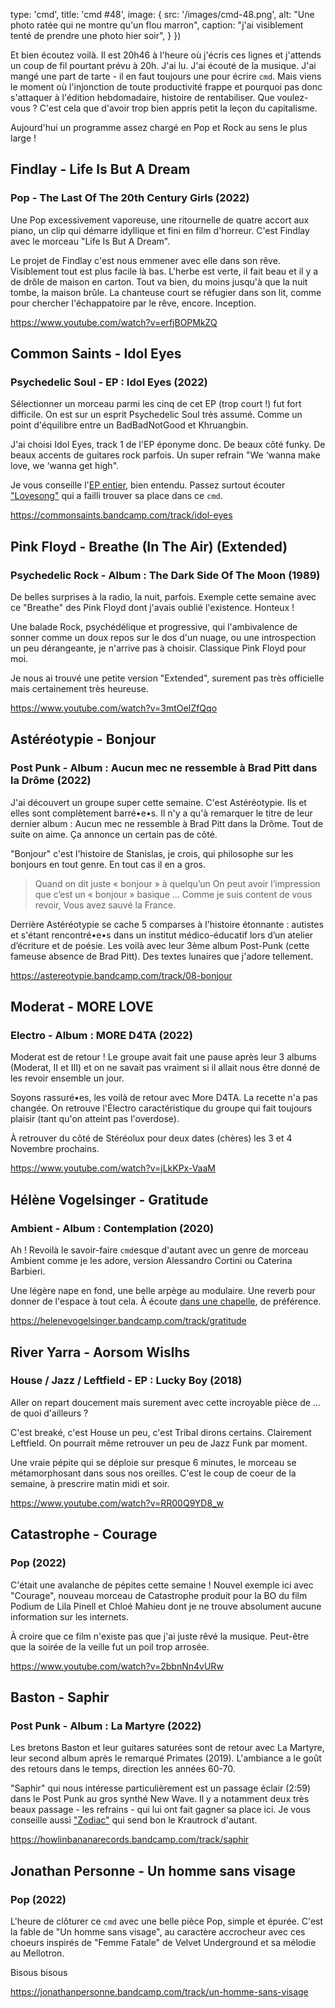 

  type: 'cmd',
  title: 'cmd #48',
  image: {
    src: '/images/cmd-48.png',
    alt: "Une photo ratée qui ne montre qu'un flou marron",
    caption: "j'ai visiblement tenté de prendre une photo hier soir",
  }
})


Et bien écoutez voilà. Il est 20h46 à l'heure où j'écris ces lignes et j'attends
un coup de fil pourtant prévu à 20h. J'ai lu. J'ai écouté de la musique. J'ai
mangé une part de tarte - il en faut toujours une pour écrire `cmd`. Mais viens
le moment où l'injonction de toute productivité frappe et pourquoi pas donc
s'attaquer à l'édition hebdomadaire, histoire de rentabiliser. Que voulez-vous ?
C'est cela que d'avoir trop bien appris petit la leçon du capitalisme.

Aujourd'hui un programme assez chargé en Pop et Rock au sens le plus large !



## Findlay - Life Is But A Dream

### Pop - The Last Of The 20th Century Girls (2022)

Une Pop excessivement vaporeuse, une ritournelle de quatre accort aux piano, un
clip qui démarre idyllique et fini en film d'horreur. C'est Findlay avec le
morceau "Life Is But A Dream".

Le projet de Findlay c'est nous emmener avec elle dans son rêve. Visiblement
tout est plus facile là bas. L'herbe est verte, il fait beau et il y a de drôle
de maison en carton. Tout va bien, du moins jusqu'à que la nuit tombe, la maison
brûle. La chanteuse court se réfugier dans son lit, comme pour chercher
l'échappatoire par le rêve, encore. Inception.

https://www.youtube.com/watch?v=erfjBOPMkZQ



## Common Saints - Idol Eyes

### Psychedelic Soul - EP : Idol Eyes (2022)

Sélectionner un morceau parmi les cinq de cet EP (trop court !) fut fort
difficile. On est sur un esprit Psychedelic Soul très assumé.  Comme un point
d'équilibre entre un BadBadNotGood et Khruangbin.

J'ai choisi Idol Eyes, track 1 de l'EP éponyme donc. De beaux côté funky. De
beaux accents de guitares rock parfois. Un super refrain "We ‘wanna make love,
we ‘wanna get high".

Je vous conseille l'[EP entier](https://commonsaints.com/album/idol-eyes), bien
entendu. Passez surtout écouter
["Lovesong"](https://commonsaints.bandcamp.com/track/lovesong) qui a failli
trouver sa place dans ce `cmd`.

https://commonsaints.bandcamp.com/track/idol-eyes



## Pink Floyd - Breathe (In The Air) (Extended)

### Psychedelic Rock - Album : The Dark Side Of The Moon (1989)

De belles surprises à la radio, la nuit, parfois. Exemple cette semaine avec ce
"Breathe" des Pink Floyd dont j'avais oublié l'existence. Honteux !

Une balade Rock, psychédélique et progressive, qui l'ambivalence de sonner comme
un doux repos sur le dos d'un nuage, ou une introspection un peu dérangeante, je
n'arrive pas à choisir. Classique Pink Floyd pour moi.

Je nous ai trouvé une petite version "Extended", surement pas très officielle
mais certainement très heureuse.

https://www.youtube.com/watch?v=3mtOeIZfQqo



## Astéréotypie - Bonjour

### Post Punk - Album : Aucun mec ne ressemble à Brad Pitt dans la Drôme (2022)

J'ai découvert un groupe super cette semaine. C'est Astéréotypie. Ils et elles
sont complètement barré•e•s. Il n'y a qu'à remarquer le titre de leur dernier
album : Aucun mec ne ressemble à Brad Pitt dans la Drôme. Tout de suite on aime.
Ça annonce un certain pas de côté.

"Bonjour" c'est l'histoire de Stanislas, je crois, qui philosophe sur les
bonjours en tout genre. En tout cas il en a gros.

> Quand on dit juste « bonjour » à quelqu’un On peut avoir l’impression que
> c’est un « bonjour » basique ... Comme je suis content de vous revoir, Vous
> avez sauvé la France.

Derrière Astéréotypie se cache 5 comparses à l'histoire étonnante : autistes et
s'étant rencontré•e•s dans un institut médico-éducatif lors d’un atelier
d’écriture et de poésie. Les voilà avec leur 3ème album Post-Punk (cette fameuse
absence de Brad Pitt). Des textes lunaires que j'adore tellement.

https://astereotypie.bandcamp.com/track/08-bonjour



## Moderat - MORE LOVE

### Electro - Album : MORE D4TA (2022)

Moderat est de retour ! Le groupe avait fait une pause après leur 3 albums
(Moderat, II et III) et on ne savait pas vraiment si il allait nous être donné
de les revoir ensemble un jour.

Soyons rassuré•es, les voilà de retour avec More D4TA. La recette n'a pas
changée. On retrouve l'Électro caractéristique du groupe qui fait toujours
plaisir (tant qu'on atteint pas l'overdose).

À retrouver du côté de Stéréolux pour deux dates (chères) les 3 et 4 Novembre
prochains.

https://www.youtube.com/watch?v=jLkKPx-VaaM



## Hélène Vogelsinger - Gratitude

### Ambient - Album : Contemplation (2020)

Ah ! Revoilà le savoir-faire `cmd`esque d'autant avec un genre de morceau
Ambient comme je les adore, version Alessandro Cortini ou Caterina Barbieri.

Une légère nape en fond, une belle arpège au modulaire. Une reverb pour donner
de l'espace à tout cela. À écoute [dans une
chapelle](https://cmd.wuips.com/post/2021-07-16-cmd-4), de préférence.

https://helenevogelsinger.bandcamp.com/track/gratitude



## River Yarra - Aorsom Wislhs

### House / Jazz / Leftfield - EP : Lucky Boy (2018)

Aller on repart doucement mais surement avec cette incroyable pièce de ... de
quoi d'ailleurs ?

C'est breaké, c'est House un peu, c'est Tribal dirons certains. Clairement
Leftfield. On pourrait même retrouver un peu de Jazz Funk par moment.

Une vraie pépite qui se déploie sur presque 6 minutes, le morceau se
métamorphosant dans sous nos oreilles. C'est le coup de coeur de la semaine, à
prescrire matin midi et soir.

https://www.youtube.com/watch?v=RR00Q9YD8_w



## Catastrophe - Courage

### Pop (2022)

C'était une avalanche  de pépites cette semaine ! Nouvel exemple ici avec
"Courage", nouveau morceau de Catastrophe produit pour la BO du film Podium de
Lila Pinell et Chloé Mahieu dont je ne trouve absolument aucune information sur
les internets.

À croire que ce film n'existe pas que j'ai juste rêvé la musique. Peut-être que
la soirée de la veille fut un poil trop arrosée.

https://www.youtube.com/watch?v=2bbnNn4vURw



## Baston - Saphir

### Post Punk - Album : La Martyre (2022)

Les bretons Baston et leur guitares saturées sont de retour avec La Martyre,
leur second album après le remarqué Primates (2019). L'ambiance a le goût des
retours dans le temps, direction les années 60-70.

"Saphir" qui nous intéresse particulièrement est un passage éclair (2:59) dans
le Post Punk au gros synthé New Wave. Il y a notamment deux très beaux passage -
les refrains - qui lui ont fait gagner sa place ici. Je vous conseille aussi
["Zodiac"](https://howlinbananarecords.bandcamp.com/track/zodiac) qui send bon
le Krautrock d'autant.

https://howlinbananarecords.bandcamp.com/track/saphir



## Jonathan Personne - Un homme sans visage

### Pop (2022)

L'heure de clôturer ce `cmd` avec une belle pièce Pop, simple et épurée. C'est
la fable de "Un homme sans visage", au caractère accrocheur avec ces choeurs
inspirés de "Femme Fatale" de Velvet Underground et sa mélodie au Mellotron.

Bisous bisous

https://jonathanpersonne.bandcamp.com/track/un-homme-sans-visage

